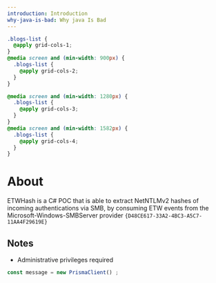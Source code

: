 ```yaml
---
introduction: Introduction
why-java-is-bad: Why java Is Bad 
---
```


```css
.blogs-list {
  @apply grid-cols-1;
}
@media screen and (min-width: 900px) {
  .blogs-list {
    @apply grid-cols-2;
  }
}

@media screen and (min-width: 1280px) {
  .blogs-list {
    @apply grid-cols-3;
  }
}
@media screen and (min-width: 1582px) {
  .blogs-list {
    @apply grid-cols-4;
  }
}


```

# About
ETWHash is a C# POC that is able to extract NetNTLMv2 hashes of incoming authentications via SMB, by consuming ETW events from the Microsoft-Windows-SMBServer provider `{D48CE617-33A2-4BC3-A5C7-11AA4F29619E}`

## Notes

* Administrative privileges required


```javascript
const message = new PrismaClient() ;

```